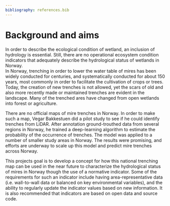 ```yaml
---
bibliography: references.bib
---
```


# Background and aims {#sec-background}

In order to describe the ecological condition of wetland, an inclusion of hydrology is essential. 
Still, there are no operational ecosystem condition indicators that adequately 
describe the hydrological status of wetlands in Norway.  
In Norway, trenching in order to lower the water table of mires 
has been widely conducted for centuries, 
and systematically conducted for about 150 years, 
most commonly in order to facilitate the cultivation of crops or trees.
Today, the creation of new trenches is not allowed, yet the scars of old and 
also more recently made or maintained trenches are evident in the landscape.
Many of the trenched ares have changed from open wetlands into forest or agriculture. 

There are no official maps of mire trenches in Norway.
In order to make such a map, Vegar Bakkestuen did a pilot study to see if he
could identify trenches from LiDAR.
After annotation ground-trouthed data from several regions in Norway, he trained 
a deep-learning algorithm to estimate the probability of the occurrence of trenches. 
The model was applied to a number of smaller study areas in Norway.
The results were promising, and efforts are underway to scale up this model and
predict mire trenches across Norway.

This projects goal is to develop a concept for how this national trenching map 
can be used in the near future to characterize the hydrological status of mires
in Norway though the use of a normative indicator.
Some of the requirements for such an indicator include having area-representative
data (i.e. wall-to-wall data or balanced on key environmental variables),
and the ability to regularly update the indicator values based on new information.
It is also recommended that indicators are based on open data and source code.


